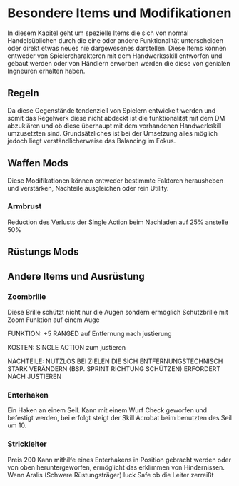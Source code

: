 # Besondere Items und Modifikationen {#BesondereItems}

In diesem Kapitel geht um spezielle Items die sich von normal Handelsüblichen durch die eine oder andere Funktionalität unterscheiden oder direkt etwas neues nie dargewesenes darstellen.
Diese Items können entweder von Spielercharakteren mit dem Handwerksskill entworfen und gebaut werden oder von Händlern erworben werden die diese von genialen Ingneuren erhalten haben.


## Regeln

Da diese Gegenstände tendenziell von Spielern entwickelt werden und somit das Regelwerk diese nicht abdeckt ist die funktionalität mit dem DM abzuklären und ob diese überhaupt mit dem vorhandenen Handwerkskill umzusetzten sind.
Grundsätzliches ist bei der Umsetzung alles möglich jedoch liegt verständlicherweise das Balancing im Fokus.

## Waffen Mods

Diese Modifikationen können entweder bestimmte Faktoren herausheben und verstärken, Nachteile ausgleichen oder rein Utility.

### Armbrust
Reduction des Verlusts der Single Action beim Nachladen auf 25% anstelle 50%



## Rüstungs Mods

## Andere Items und Ausrüstung

### Zoombrille

Diese Brille schützt nicht nur die Augen sondern ermöglich
Schutzbrille mit Zoom Funktion auf einem Auge

FUNKTION: +5 RANGED auf Entfernung nach justierung

KOSTEN: SINGLE ACTION zum justieren

NACHTEILE: NUTZLOS BEI ZIELEN DIE SICH ENTFERNUNGSTECHNISCH STARK VERÄNDERN (BSP. SPRINT RICHTUNG SCHÜTZEN)
ERFORDERT NACH JUSTIEREN


### Enterhaken

Ein Haken an einem Seil.
Kann mit einem Wurf Check geworfen und befestigt werden, bei erfolgt steigt der Skill Acrobat beim benutzten des Seil um 10.

### Strickleiter
Preis 200
Kann mithilfe eines Enterhakens in Position gebracht werden oder von oben heruntergeworfen, ermöglicht das erklimmen von Hindernissen.
Wenn Aralis (Schwere Rüstungsträger) luck Safe ob die Leiter zerreißt



